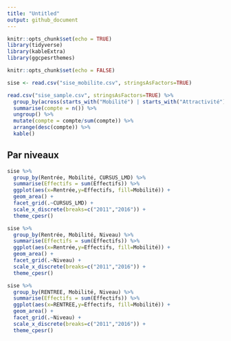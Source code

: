 ```yaml
---
title: "Untitled"
output: github_document
---
```


```r
knitr::opts_chunk$set(echo = TRUE)
library(tidyverse)
library(kableExtra)
library(ggcpesrthemes)
```

```r
knitr::opts_chunk$set(echo = FALSE)

sise <- read.csv("sise_mobilite.csv", stringsAsFactors=TRUE)

read.csv("sise_sample.csv", stringsAsFactors=TRUE) %>%
  group_by(across(starts_with("Mobilité") | starts_with("Attractivité"))) %>%
  summarise(compte = n()) %>%
  ungroup() %>%
  mutate(compte = compte/sum(compte)) %>%
  arrange(desc(compte)) %>% 
  kable()
```


## Par niveaux
```r
sise %>% 
  group_by(Rentrée, Mobilité, CURSUS_LMD) %>%
  summarise(Effectifs = sum(Effectifs)) %>% 
  ggplot(aes(x=Rentrée,y=Effectifs, fill=Mobilité)) +
  geom_area() +
  facet_grid(.~CURSUS_LMD) +
  scale_x_discrete(breaks=c("2011","2016")) +
  theme_cpesr()
```

```r
sise %>% 
  group_by(Rentrée, Mobilité, Niveau) %>%
  summarise(Effectifs = sum(Effectifs)) %>% 
  ggplot(aes(x=Rentrée,y=Effectifs, fill=Mobilité)) +
  geom_area() +
  facet_grid(.~Niveau) +
  scale_x_discrete(breaks=c("2011","2016")) +
  theme_cpesr()
```
```r
sise %>% 
  group_by(RENTREE, Mobilité, Niveau) %>%
  summarise(Effectifs = sum(Effectifs)) %>% 
  ggplot(aes(x=RENTREE,y=Effectifs, fill=Mobilité)) +
  geom_area() +
  facet_grid(.~Niveau) +
  scale_x_discrete(breaks=c("2011","2016")) +
  theme_cpesr()
```
